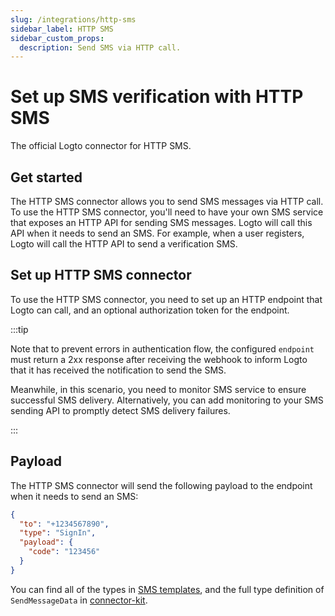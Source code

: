 ```yaml
---
slug: /integrations/http-sms
sidebar_label: HTTP SMS
sidebar_custom_props:
  description: Send SMS via HTTP call.
---
```



# Set up SMS verification with HTTP SMS

The official Logto connector for HTTP SMS.

<GuideTip />

## Get started

The HTTP SMS connector allows you to send SMS messages via HTTP call. To use the HTTP SMS connector, you'll need to have your own SMS service that exposes an HTTP API for sending SMS messages. Logto will call this API when it needs to send an SMS. For example, when a user registers, Logto will call the HTTP API to send a verification SMS.

## Set up HTTP SMS connector

To use the HTTP SMS connector, you need to set up an HTTP endpoint that Logto can call, and an optional authorization token for the endpoint.

:::tip

Note that to prevent errors in authentication flow, the configured `endpoint` must return a 2xx response after receiving the webhook to inform Logto that it has received the notification to send the SMS.

Meanwhile, in this scenario, you need to monitor SMS service to ensure successful SMS delivery. Alternatively, you can add monitoring to your SMS sending API to promptly detect SMS delivery failures.

:::

## Payload

The HTTP SMS connector will send the following payload to the endpoint when it needs to send an SMS:

```json
{
  "to": "+1234567890",
  "type": "SignIn",
  "payload": {
    "code": "123456"
  }
}
```

You can find all of the types in [SMS templates](/connectors/sms-connectors/sms-templates), and the full type definition of `SendMessageData` in [connector-kit](https://github.com/logto-io/logto/tree/master/packages/toolkit/connector-kit/src/types/passwordless.ts).
